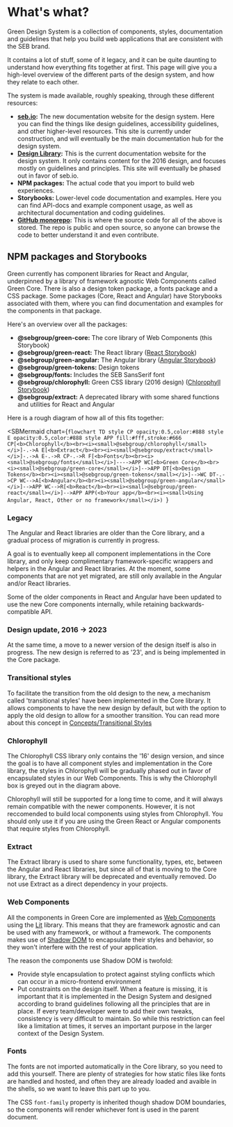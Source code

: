 
<Meta title="What's what?" />

# What's what?

Green Design System is a collection of components, styles, documentation and guidelines that help you build web applications that are consistent with the SEB brand.

It contains a lot of stuff, some of it legacy, and it can be quite daunting to understand how everything fits together at first. This page will give you a high-level overview of the different parts of the design system, and how they relate to each other.

The system is made available, roughly speaking, through these different resources:

- **[seb.io](https://seb.io/):** The new documentation website for the design system. Here you can find the things like design guidelines, accessibility guidelines, and other higher-level resources. This site is currently under construction, and will eventually be the main documentation hub for the design system.
- **[Design Library](http://design-library.sebgroup.com/):** This is the current documentation website for the design system. It only contains content for the 2016 design, and focuses mostly on guidelines and principles. This site will eventually be phased out in favor of seb.io.
- **NPM packages:** The actual code that you import to build web experiences.
- **Storybooks:** Lower-level code documentation and examples. Here you can find API-docs and example component usage, as well as architectural documentation and coding guidelines.
- **[GitHub monorepo](https://github.com/seb-oss/green):** This is where the source code for all of the above is stored. The repo is public and open source, so anyone can browse the code  to better understand it and even contribute.

## NPM packages and Storybooks

Green currently has component libraries for React and Angular, underpinned by a library of framework agnostic Web Components called Green Core. There is also a design token package, a fonts package and a CSS package.
Some packages (Core, React and Angular) have Storybooks associated with them, where you can find documentation and examples for the components in that package.

Here's an overview over all the packages:

- **@sebgroup/green-core:** The core library of Web Components (this Storybook)
- **@sebgroup/green-react:** The React library ([React Storybook](https://storybook.seb.io/latest/react))
- **@sebgroup/green-angular:** The Angular library ([Angular Storybook](https://storybook.seb.io/latest/angular))
- **@sebgroup/green-tokens:** Design tokens
- **@sebgroup/fonts:** Includes the SEB SansSerif font
- **@sebgroup/chlorophyll:** Green CSS library (2016 design) ([Chlorophyll Storybook](https://storybook.seb.io/latest/chlorophyll))
- **@sebgroup/extract:** A deprecated library with some shared functions and utilities for React and Angular

Here is a rough diagram of how all of this fits together:

<SBMermaid
  chart={`flowchart TD
    style CP opacity:0.5,color:#888
    style E opacity:0.5,color:#888
    style APP fill:#fff,stroke:#666
    CP[<b>Chlorophyll</b><br><i><small>@sebgroup/chlorophyll</small></i>]-.->A
    E[<b>Extract</b><br><i><small>@sebgroup/extract</small></i>]-.->A
    E-.->R
    CP-.->R
    F[<b>Fonts</b><br><i><small>@sebgroup/fonts</small></i>]---->APP
    WC[<b>Green Core</b><br><i><small>@sebgroup/green-core</small></i>]-->APP
    DT[<b>Design Tokens</b><br><i><small>@sebgroup/green-tokens</small></i>]-->WC
    DT-.->CP
    WC-->A[<b>Angular</b><br><i><small>@sebgroup/green-angular</small></i>]-->APP
    WC-->R[<b>React</b><br><i><small>@sebgroup/green-react</small></i>]-->APP
    APP(<b>Your app</b><br><i><small>Using Angular, React, Other or no framework</small></i>)
`}
></SBMermaid>

### Legacy

The Angular and React libraries are older than the Core library, and a gradual process of migration is currently in progress.

A goal is to eventually keep all component implementations in the Core library, and only keep complimentary framework-specific wrappers and helpers in the Angular and React libraries. At the moment, some components that are not yet migrated, are still only available in the Angular and/or React libraries.

Some of the older components in React and Angular have been updated to use the new Core components internally, while retaining backwards-compatible API.

### Design update, 2016 -> 2023

At the same time, a move to a newer version of the design itself is also in progress. The new design is referred to as '23', and is being implemented in the Core package.

### Transitional styles

To facilitate the transition from the old design to the new, a mechanism called 'transitional styles' have been implemented in the Core library. It allows components to have the new design by default, but with the option to apply the old design to allow for a smoother transition. You can read more about this concept in [Concepts/Transitional Styles](/docs/concepts-transitional-styles--docs)

### Chlorophyll

The Chlorophyll CSS library only contains the '16' design version, and since the goal is to have all component styles and implementation in the Core library, the styles in Chlorophyll will be gradually phased out in favor of encapsulated styles in our Web Components. This is why the Chlorophyll box is greyed out in the diagram above.

Chlorophyll will still be supported for a long time to come, and it will always remain compatible with the newer components. However, it is not reccomended to build local components using styles from Chlorophyll. You should only use it if you are using the Green React or Angular components that require styles from Chlorophyll.

### Extract

The Extract library is used to share some functionality, types, etc, between the Angular and React libraries, but since all of that is moving to the Core library, the Extract library will be deprecated and eventually removed. Do not use Extract as a direct dependency in your projects.

### Web Components

All the components in Green Core are implemented as [Web Components](https://developer.mozilla.org/en-US/docs/Web/API/Web_components) using the [Lit](https://lit.dev/) library. This means that they are framework agnostic and can be used with any framework, or without a framework. The components makes use of [Shadow DOM](https://developer.mozilla.org/en-US/docs/Web/API/Web_components/Using_shadow_DOM) to encapsulate their styles and behavior, so they won't interfere with the rest of your application.

The reason the components use Shadow DOM is twofold:

- Provide style encapsulation to protect against styling conflicts which can occur in a micro-frontend environment
- Put constraints on the design itself. When a feature is missing, it is important that it is implemented in the Design System and designed according to brand guidelines following all the principles that are in place. If every team/developer were to add their own tweaks, consistency is very difficult to maintain. So while this restriction can feel like a limitation at times, it serves an important purpose in the larger context of the Design System.

### Fonts

The fonts are not imported automatically in the Core library, so you need to add this yourself. There are plenty of strategies for how static files like fonts are handled and hosted, and often they are already loaded and avaible in the shells, so we want to leave this part up to you.

The CSS `font-family` property is inherited though shadow DOM boundaries, so the components will render whichever font is used in the parent document.

